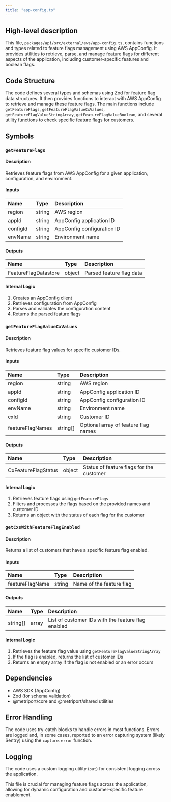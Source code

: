 ```yaml
---
title: "app-config.ts"
---
```


## High-level description
This file, `packages/api/src/external/aws/app-config.ts`, contains functions and types related to feature flags management using AWS AppConfig. It provides utilities to retrieve, parse, and manage feature flags for different aspects of the application, including customer-specific features and boolean flags.

## Code Structure
The code defines several types and schemas using Zod for feature flag data structures. It then provides functions to interact with AWS AppConfig to retrieve and manage these feature flags. The main functions include `getFeatureFlags`, `getFeatureFlagValueCxValues`, `getFeatureFlagValueStringArray`, `getFeatureFlagValueBoolean`, and several utility functions to check specific feature flags for customers.

## Symbols

### `getFeatureFlags`
#### Description
Retrieves feature flags from AWS AppConfig for a given application, configuration, and environment.

#### Inputs
| Name | Type | Description |
|:-----|:-----|:------------|
| region | string | AWS region |
| appId | string | AppConfig application ID |
| configId | string | AppConfig configuration ID |
| envName | string | Environment name |

#### Outputs
| Name | Type | Description |
|:-----|:-----|:------------|
| FeatureFlagDatastore | object | Parsed feature flag data |

#### Internal Logic
1. Creates an AppConfig client
2. Retrieves configuration from AppConfig
3. Parses and validates the configuration content
4. Returns the parsed feature flags

### `getFeatureFlagValueCxValues`
#### Description
Retrieves feature flag values for specific customer IDs.

#### Inputs
| Name | Type | Description |
|:-----|:-----|:------------|
| region | string | AWS region |
| appId | string | AppConfig application ID |
| configId | string | AppConfig configuration ID |
| envName | string | Environment name |
| cxId | string | Customer ID |
| featureFlagNames | string[] | Optional array of feature flag names |

#### Outputs
| Name | Type | Description |
|:-----|:-----|:------------|
| CxFeatureFlagStatus | object | Status of feature flags for the customer |

#### Internal Logic
1. Retrieves feature flags using `getFeatureFlags`
2. Filters and processes the flags based on the provided names and customer ID
3. Returns an object with the status of each flag for the customer

### `getCxsWithFeatureFlagEnabled`
#### Description
Returns a list of customers that have a specific feature flag enabled.

#### Inputs
| Name | Type | Description |
|:-----|:-----|:------------|
| featureFlagName | string | Name of the feature flag |

#### Outputs
| Name | Type | Description |
|:-----|:-----|:------------|
| string[] | array | List of customer IDs with the feature flag enabled |

#### Internal Logic
1. Retrieves the feature flag value using `getFeatureFlagValueStringArray`
2. If the flag is enabled, returns the list of customer IDs
3. Returns an empty array if the flag is not enabled or an error occurs

## Dependencies
- AWS SDK (AppConfig)
- Zod (for schema validation)
- @metriport/core and @metriport/shared utilities

## Error Handling
The code uses try-catch blocks to handle errors in most functions. Errors are logged and, in some cases, reported to an error capturing system (likely Sentry) using the `capture.error` function.

## Logging
The code uses a custom logging utility (`out`) for consistent logging across the application.

This file is crucial for managing feature flags across the application, allowing for dynamic configuration and customer-specific feature enablement.